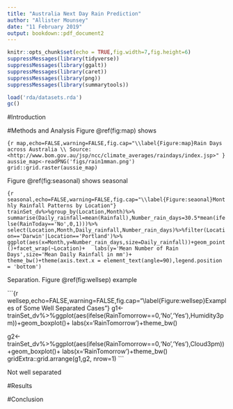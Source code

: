 ```yaml
---
title: "Australia Next Day Rain Prediction"
author: "Allister Mounsey"
date: "11 February 2019"
output: bookdown::pdf_document2
---
```


```r
knitr::opts_chunk$set(echo = TRUE,fig.width=7,fig.height=6)
suppressMessages(library(tidyverse))
suppressMessages(library(ggalt))
suppressMessages(library(caret))
suppressMessages(library(png))
suppressMessages(library(summarytools))

load('rda/datasets.rda')
gc() 
```

#Introduction

#Methods and Analysis
Figure \@ref(fig:map) shows

```{r map,echo=FALSE,warning=FALSE,fig.cap="\\label{Figure:map}Rain Days across Australia \\ Source: <http://www.bom.gov.au/jsp/ncc/climate_averages/raindays/index.jsp>" }
aussie_map<-readPNG('figs/rain1mman.png')
grid::grid.raster(aussie_map)
```

Figure \@ref(fig:seasonal) shows seasonal 

```{r seasonal,echo=FALSE,warning=FALSE,fig.cap="\\label{Figure:seaonal}Monthly Rainfall Patterns by Location"}
trainSet_dv%>%group_by(Location,Month)%>%
  summarise(Daily_rainfall=mean(Rainfall),Number_rain_days=30.5*mean(ifelse(RainToday=='No',0,1)))%>%
  select(Location,Month,Daily_rainfall,Number_rain_days)%>%filter(Location=='Darwin'|Location=='Portland')%>%
  ggplot(aes(x=Month,y=Number_rain_days,size=Daily_rainfall))+geom_point()+facet_wrap(~Location)+
  labs(y='Mean Number of Rain Days',size='Mean Daily Rainfall in mm')+
  theme_bw()+theme(axis.text.x = element_text(angle=90),legend.position = 'bottom')
```

Separation. Figure \@ref(fig:wellsep) example

```{r wellsep,echo=FALSE,warning=FALSE,fig.cap="\\label{Figure:wellsep}Examples of Some Well Separated Cases"}
g1<-trainSet_dv%>%ggplot(aes(ifelse(RainTomorrow==0,'No','Yes'),Humidity3pm))+geom_boxplot()+
  labs(x='RainTomorrow')+theme_bw()

g2<-trainSet_dv%>%ggplot(aes(ifelse(RainTomorrow==0,'No','Yes'),Cloud3pm))+geom_boxplot()+
  labs(x='RainTomorrow')+theme_bw()
gridExtra::grid.arrange(g1,g2, nrow=1)
```

Not well separated 



#Results

#Conclusion 


